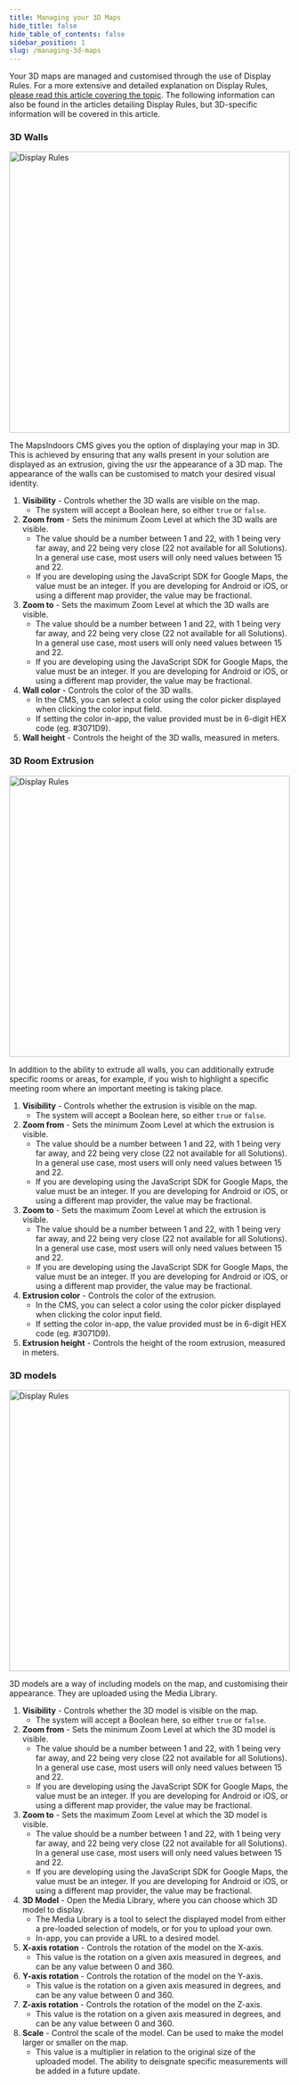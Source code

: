 ```yaml
---
title: Managing your 3D Maps
hide_title: false
hide_table_of_contents: false
sidebar_position: 1
slug: /managing-3d-maps
---
```



Your 3D maps are managed and customised through the use of Display Rules. For a more extensive and detailed explanation on Display Rules, [please read this article covering the topic](/display-rules). The following information can also be found in the articles detailing Display Rules, but 3D-specific information will be covered in this article.

### 3D Walls

<img src="/img/cms/3d-walls.png" alt="Display Rules" width="504"/>

The MapsIndoors CMS gives you the option of displaying your map in 3D. This is achieved by ensuring that any walls present in your solution are displayed as an extrusion, giving the usr the appearance of a 3D map. The appearance of the walls can be customised to match your desired visual identity.

1. **Visibility** - Controls whether the 3D walls are visible on the map.
    * The system will accept a Boolean here, so either `true` or `false`.
1. **Zoom from** - Sets the minimum Zoom Level at which the 3D walls are visible.
    * The value should be a number between 1 and 22, with 1 being very far away, and 22 being very close (22 not available for all Solutions). In a general use case, most users will only need values between 15 and 22.
    * If you are developing using the JavaScript SDK for Google Maps, the value must be an integer. If you are developing for Android or iOS, or using a different map provider, the value may be fractional.
1. **Zoom to** - Sets the maximum Zoom Level at which the 3D walls are visible.
    * The value should be a number between 1 and 22, with 1 being very far away, and 22 being very close (22 not available for all Solutions). In a general use case, most users will only need values between 15 and 22.
    * If you are developing using the JavaScript SDK for Google Maps, the value must be an integer. If you are developing for Android or iOS, or using a different map provider, the value may be fractional.
1. **Wall color** - Controls the color of the 3D walls.
    * In the CMS, you can select a color using the color picker displayed when clicking the color input field.
    * If setting the color in-app, the value provided must be in 6-digit HEX code (eg. #3071D9).
1. **Wall height** - Controls the height of the 3D walls, measured in meters.

### 3D Room Extrusion

<img src="/img/cms/3d-room-extrusion.png" alt="Display Rules" width="504"/>

In addition to the ability to extrude all walls, you can additionally extrude specific rooms or areas, for example, if you wish to highlight a specific meeting room where an important meeting is taking place.

1. **Visibility** - Controls whether the extrusion is visible on the map.
    * The system will accept a Boolean here, so either `true` or `false`.
1. **Zoom from** - Sets the minimum Zoom Level at which the extrusion is visible.
    * The value should be a number between 1 and 22, with 1 being very far away, and 22 being very close (22 not available for all Solutions). In a general use case, most users will only need values between 15 and 22.
    * If you are developing using the JavaScript SDK for Google Maps, the value must be an integer. If you are developing for Android or iOS, or using a different map provider, the value may be fractional.
1. **Zoom to** - Sets the maximum Zoom Level at which the extrusion is visible.
    * The value should be a number between 1 and 22, with 1 being very far away, and 22 being very close (22 not available for all Solutions). In a general use case, most users will only need values between 15 and 22.
    * If you are developing using the JavaScript SDK for Google Maps, the value must be an integer. If you are developing for Android or iOS, or using a different map provider, the value may be fractional.
1. **Extrusion color** - Controls the color of the extrusion.
    * In the CMS, you can select a color using the color picker displayed when clicking the color input field.
    * If setting the color in-app, the value provided must be in 6-digit HEX code (eg. #3071D9).
1. **Extrusion height** - Controls the height of the room extrusion, measured in meters.

### 3D models

<img src="/img/cms/3d-model-display-rules.webp" alt="Display Rules" width="504"/>

3D models are a way of including models on the map, and customising their appearance. They are uploaded using the Media Library.

1. **Visibility** - Controls whether the 3D model is visible on the map.
    * The system will accept a Boolean here, so either `true` or `false`.
1. **Zoom from** - Sets the minimum Zoom Level at which the 3D model is visible.
    * The value should be a number between 1 and 22, with 1 being very far away, and 22 being very close (22 not available for all Solutions). In a general use case, most users will only need values between 15 and 22.
    * If you are developing using the JavaScript SDK for Google Maps, the value must be an integer. If you are developing for Android or iOS, or using a different map provider, the value may be fractional.
1. **Zoom to** - Sets the maximum Zoom Level at which the 3D model is visible.
    * The value should be a number between 1 and 22, with 1 being very far away, and 22 being very close (22 not available for all Solutions). In a general use case, most users will only need values between 15 and 22.
    * If you are developing using the JavaScript SDK for Google Maps, the value must be an integer. If you are developing for Android or iOS, or using a different map provider, the value may be fractional.
1. **3D Model** - Open the Media Library, where you can choose which 3D model to display.
    * The Media Library is a tool to select the displayed model from either a pre-loaded selection of models, or for you to upload your own.
    * In-app, you can provide a URL to a desired model.
1. **X-axis rotation** - Controls the rotation of the model on the X-axis.
    * This value is the rotation on a given axis measured in degrees, and can be any value between 0 and 360.
1. **Y-axis rotation** - Controls the rotation of the model on the Y-axis.
    * This value is the rotation on a given axis measured in degrees, and can be any value between 0 and 360.
1. **Z-axis rotation** - Controls the rotation of the model on the Z-axis.
    * This value is the rotation on a given axis measured in degrees, and can be any value between 0 and 360.
1. **Scale** - Control the scale of the model. Can be used to make the model larger or smaller on the map.
    * This value is a multiplier in relation to the original size of the uploaded model. The ability to deisgnate specific measurements will be added in a future update.